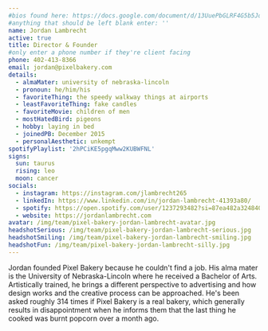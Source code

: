 ```yaml
---
#bios found here: https://docs.google.com/document/d/13UuePbGLRF4G5b5JoEe2Vua3NukZ1-QwRW4Oisnd8lI/edit#
#anything that should be left blank enter: ''
name: Jordan Lambrecht
active: true
title: Director & Founder
#only enter a phone number if they're client facing
phone: 402-413-8366
email: jordan@pixelbakery.com
details:
  - almaMater: university of nebraska-lincoln
  - pronoun: he/him/his
  - favoriteThing: the speedy walkway things at airports
  - leastFavoriteThing: fake candles
  - favoriteMovie: children of men
  - mostHatedBird: pigeons
  - hobby: laying in bed
  - joinedPB: December 2015
  - personalAesthetic: unkempt
spotifyPlaylist: '2hPCiKE5pgqMww2KUBWFNL'
signs:
  sun: taurus
  rising: leo
  moon: cancer
socials:
  - instagram: https://instagram.com/jlambrecht265
  - linkedIn: https://www.linkedin.com/in/jordan-lambrecht-41393a80/
  - spotify: https://open.spotify.com/user/1237293482?si=87ea482a32484038
  - website: https://jordanlambrecht.com
avatar: /img/team/pixel-bakery-jordan-lambrecht-avatar.jpg
headshotSerious: /img/team/pixel-bakery-jordan-lambrecht-serious.jpg
headshotSmiling: /img/team/pixel-bakery-jordan-lambrecht-smiling.jpg
headshotFun: /img/team/pixel-bakery-jordan-lambrecht-silly.jpg
---
```


Jordan founded Pixel Bakery because he couldn't find a job. His alma mater is the University of Nebraska-Lincoln where he received a Bachelor of Arts. Artistically trained, he brings a different perspective to advertising and how design works and the creative process can be approached. He's been asked roughly 314 times if Pixel Bakery is a real bakery, which generally results in disappointment when he informs them that the last thing he cooked was burnt popcorn over a month ago.
